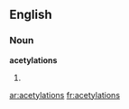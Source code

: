==English==

===Noun===
'''acetylations'''

# {{plural of|[[acetylation]]}}

[[ar:acetylations]]
[[fr:acetylations]]